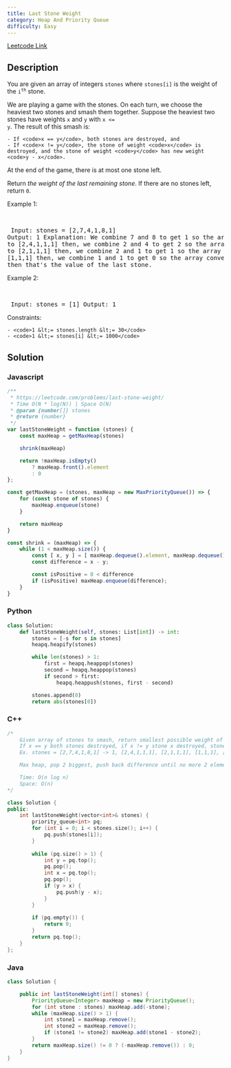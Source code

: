 ```yaml
---
title: Last Stone Weight
category: Heap And Priority Queue
difficulty: Easy
---
```


<Callout>

[Leetcode Link](https://leetcode.com/problems/last-stone-weight)

</Callout>

## Description
You are given an array of integers <code>stones</code> where <code>stones[i]</code> is the weight of the <code>i<sup>th</sup></code> stone.

We are playing a game with the stones. On each turn, we choose the heaviest two stones and smash them together. Suppose the heaviest two stones have weights <code>x</code> and <code>y</code> with <code>x &lt;= y</code>. The result of this smash is:


	- If <code>x == y</code>, both stones are destroyed, and
	- If <code>x != y</code>, the stone of weight <code>x</code> is destroyed, and the stone of weight <code>y</code> has new weight <code>y - x</code>.


At the end of the game, there is at most one stone left.

Return *the weight of the last remaining stone*. If there are no stones left, return <code>0</code>.

 
Example 1:

<br /><pre className="overflow-x-auto">
Input: stones = [2,7,4,1,8,1]
Output: 1
Explanation: 
We combine 7 and 8 to get 1 so the array converts to [2,4,1,1,1] then,
we combine 2 and 4 to get 2 so the array converts to [2,1,1,1] then,
we combine 2 and 1 to get 1 so the array converts to [1,1,1] then,
we combine 1 and 1 to get 0 so the array converts to [1] then that&#39;s the value of the last stone.
</pre>

Example 2:

<br /><pre className="overflow-x-auto">
Input: stones = [1]
Output: 1
</pre>

 
Constraints:


	- <code>1 &lt;= stones.length &lt;= 30</code>
	- <code>1 &lt;= stones[i] &lt;= 1000</code>



## Solution

### Javascript
```javascript
/**
 * https://leetcode.com/problems/last-stone-weight/
 * Time O(N * log(N)) | Space O(N)
 * @param {number[]} stones
 * @return {number}
 */
var lastStoneWeight = function (stones) {
    const maxHeap = getMaxHeap(stones)

    shrink(maxHeap)

    return !maxHeap.isEmpty()
        ? maxHeap.front().element
        : 0
};

const getMaxHeap = (stones, maxHeap = new MaxPriorityQueue()) => {
    for (const stone of stones) {
        maxHeap.enqueue(stone)
    }

    return maxHeap
}

const shrink = (maxHeap) => {
    while (1 < maxHeap.size()) {
        const [ x, y ] = [ maxHeap.dequeue().element, maxHeap.dequeue().element ]
        const difference = x - y;

        const isPositive = 0 < difference
        if (isPositive) maxHeap.enqueue(difference);
    }
}
```
### Python
```python
class Solution:
    def lastStoneWeight(self, stones: List[int]) -> int:
        stones = [-s for s in stones]
        heapq.heapify(stones)

        while len(stones) > 1:
            first = heapq.heappop(stones)
            second = heapq.heappop(stones)
            if second > first:
                heapq.heappush(stones, first - second)

        stones.append(0)
        return abs(stones[0])

```
### C++
```cpp
/*
    Given array of stones to smash, return smallest possible weight of last stone
    If x == y both stones destroyed, if x != y stone x destroyed, stone y = y - x
    Ex. stones = [2,7,4,1,8,1] -> 1, [2,4,1,1,1], [2,1,1,1], [1,1,1], [1]

    Max heap, pop 2 biggest, push back difference until no more 2 elements left

    Time: O(n log n)
    Space: O(n)
*/

class Solution {
public:
    int lastStoneWeight(vector<int>& stones) {
        priority_queue<int> pq;
        for (int i = 0; i < stones.size(); i++) {
            pq.push(stones[i]);
        }
        
        while (pq.size() > 1) {
            int y = pq.top();
            pq.pop();
            int x = pq.top();
            pq.pop();
            if (y > x) {
                pq.push(y - x);
            }
        }
        
        if (pq.empty()) {
            return 0;
        }
        return pq.top();
    }
};

```
### Java
```java
class Solution {

    public int lastStoneWeight(int[] stones) {
        PriorityQueue<Integer> maxHeap = new PriorityQueue();
        for (int stone : stones) maxHeap.add(-stone);
        while (maxHeap.size() > 1) {
            int stone1 = maxHeap.remove();
            int stone2 = maxHeap.remove();
            if (stone1 != stone2) maxHeap.add(stone1 - stone2);
        }
        return maxHeap.size() != 0 ? (-maxHeap.remove()) : 0;
    }
}

```


